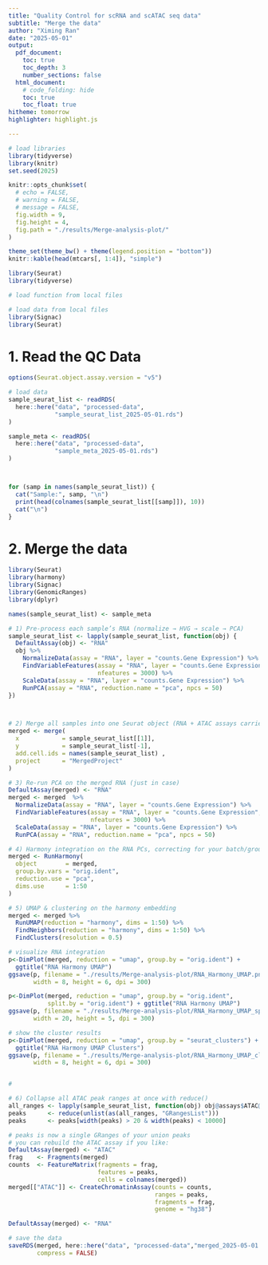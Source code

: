 ```yaml
---
title: "Quality Control for scRNA and scATAC seq data"
subtitle: "Merge the data"
author: "Ximing Ran"
date: "2025-05-01"
output:
  pdf_document:
    toc: true
    toc_depth: 3
    number_sections: false
  html_document:
    # code_folding: hide
    toc: true
    toc_float: true
hitheme: tomorrow
highlighter: highlight.js

---
```


```r
# load libraries
library(tidyverse)
library(knitr)
set.seed(2025)

knitr::opts_chunk$set(
  # echo = FALSE,
  # warning = FALSE,
  # message = FALSE,
  fig.width = 9,
  fig.height = 4,
  fig.path = "./results/Merge-analysis-plot/"
)

theme_set(theme_bw() + theme(legend.position = "bottom"))
knitr::kable(head(mtcars[, 1:4]), "simple")
```

```r
library(Seurat)
library(tidyverse)

```



```r
# load function from local files

```


```r
# load data from local files
library(Signac)
library(Seurat)

```


\newpage

# 1. Read the QC Data


```r
options(Seurat.object.assay.version = "v5")

# load data
sample_seurat_list <- readRDS(
  here::here("data", "processed-data",
             "sample_seurat_list_2025-05-01.rds")
)

sample_meta <- readRDS(
  here::here("data", "processed-data",
             "sample_meta_2025-05-01.rds")
)



for (samp in names(sample_seurat_list)) {
  cat("Sample:", samp, "\n")
  print(head(colnames(sample_seurat_list[[samp]]), 10))
  cat("\n")
}


```

\newpage
# 2. Merge the data


```r
library(Seurat)
library(harmony)
library(Signac)
library(GenomicRanges)
library(dplyr)

names(sample_seurat_list) <- sample_meta

# 1) Pre-process each sample’s RNA (normalize → HVG → scale → PCA)
sample_seurat_list <- lapply(sample_seurat_list, function(obj) {
  DefaultAssay(obj) <- "RNA"
  obj %>%
    NormalizeData(assay = "RNA", layer = "counts.Gene Expression") %>%
    FindVariableFeatures(assay = "RNA", layer = "counts.Gene Expression", 
                         nfeatures = 3000) %>%
    ScaleData(assay = "RNA", layer = "counts.Gene Expression") %>%
    RunPCA(assay = "RNA", reduction.name = "pca", npcs = 50)
})



# 2) Merge all samples into one Seurat object (RNA + ATAC assays carried along)
merged <- merge(
  x            = sample_seurat_list[[1]],
  y            = sample_seurat_list[-1],
  add.cell.ids = names(sample_seurat_list) ,
  project      = "MergedProject"
)

# 3) Re-run PCA on the merged RNA (just in case)
DefaultAssay(merged) <- "RNA"
merged <- merged  %>%
  NormalizeData(assay = "RNA", layer = "counts.Gene Expression") %>%
  FindVariableFeatures(assay = "RNA", layer = "counts.Gene Expression", 
                       nfeatures = 3000) %>%
  ScaleData(assay = "RNA", layer = "counts.Gene Expression") %>%
  RunPCA(assay = "RNA", reduction.name = "pca", npcs = 50)

# 4) Harmony integration on the RNA PCs, correcting for your batch/group
merged <- RunHarmony(
  object        = merged,
  group.by.vars = "orig.ident",    
  reduction.use = "pca",
  dims.use      = 1:50
)

# 5) UMAP & clustering on the harmony embedding
merged <- merged %>%
  RunUMAP(reduction = "harmony", dims = 1:50) %>%
  FindNeighbors(reduction = "harmony", dims = 1:50) %>%
  FindClusters(resolution = 0.5)

# visualize RNA integration
p<-DimPlot(merged, reduction = "umap", group.by = "orig.ident") + 
  ggtitle("RNA Harmony UMAP")
ggsave(p, filename = "./results/Merge-analysis-plot/RNA_Harmony_UMAP.png",
       width = 8, height = 6, dpi = 300)

p<-DimPlot(merged, reduction = "umap", group.by = "orig.ident", 
           split.by = "orig.ident") + ggtitle("RNA Harmony UMAP")
ggsave(p, filename = "./results/Merge-analysis-plot/RNA_Harmony_UMAP_split.png",
       width = 20, height = 5, dpi = 300)

# show the cluster results
p<-DimPlot(merged, reduction = "umap", group.by = "seurat_clusters") + 
  ggtitle("RNA Harmony UMAP Clusters")
ggsave(p, filename = "./results/Merge-analysis-plot/RNA_Harmony_UMAP_clusters.png",
       width = 8, height = 6, dpi = 300)


# 

# 6) Collapse all ATAC peak ranges at once with reduce()
all_ranges <- lapply(sample_seurat_list, function(obj) obj@assays$ATAC@ranges)
peaks      <- reduce(unlist(as(all_ranges, "GRangesList"))) 
peaks      <- peaks[width(peaks) > 20 & width(peaks) < 10000]

# peaks is now a single GRanges of your union peaks
# you can rebuild the ATAC assay if you like:
DefaultAssay(merged) <- "ATAC"
frag    <- Fragments(merged)
counts  <- FeatureMatrix(fragments = frag, 
                         features = peaks, 
                         cells = colnames(merged))
merged[["ATAC"]] <- CreateChromatinAssay(counts = counts, 
                                         ranges = peaks, 
                                         fragments = frag, 
                                         genome = "hg38")

DefaultAssay(merged) <- "RNA"

# save the data
saveRDS(merged, here::here("data", "processed-data","merged_2025-05-01.rds"),
        compress = FALSE)
```



\newpage

